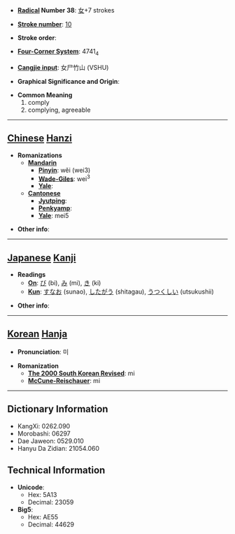 * '''[[Wiktionary:Chinese radical index| Radical]] Number 38''': [[Wiktionary:Chinese radical index 女|女]]+7 strokes

* '''[[Wiktionary:Chinese total strokes index|Stroke number]]''': [[Wiktionary:Chinese total strokes index 10|10]]

* '''Stroke order''': 

* '''[[Wiktionary:Chinese four corner index|Four-Corner System]]''': 4741<sub>4</sub>

* '''[[Wiktionary:Chinese Cangjie index|Cangjie input]]''': 女尸竹山 (VSHU)

* '''Graphical Significance and Origin''': 

* '''Common Meaning'''
*#comply
*# complying, agreeable


----

== [[Chinese]] [[Hanzi]] ==

* '''Romanizations'''
** '''[[Mandarin]]'''
*** '''[[Pinyin]]''': wěi (wei3)
*** '''[[Wade-Giles]]''': wei<sup>3</sup>
*** '''[[Yale]]''': 
** '''[[Cantonese]]'''
*** '''[[Jyutping]]''':
*** '''[[Penkyamp]]''': 
*** '''[[Yale]]''': mei5

* '''Other info''': 

----

== [[Japanese]] [[Kanji]] ==

* '''Readings'''
** '''[[On]]''': [[び]] (bi), [[み]] (mi), [[き]] (ki)
** '''[[Kun]]''': [[すなお]] (sunao), [[したがう]] (shitagau), [[うつくしい]] (utsukushii)

* '''Other info''':  

----

== [[Korean]] [[Hanja]] ==

* '''Pronunciation''': 미

* '''Romanization'''
** '''[[The 2000 South Korean Revised Romanization|The 2000 South Korean Revised]]''': mi
** '''[[McCune-Reischauer]]''': mi

----

== Dictionary Information ==

* KangXi: 0262.090
* Morobashi: 06297
* Dae Jaweon: 0529.010
* Hanyu Da Zidian: 21054.060

== Technical Information ==

* '''Unicode''':
** Hex: 5A13
** Decimal: 23059
* '''Big5''':
** Hex: AE55
** Decimal: 44629